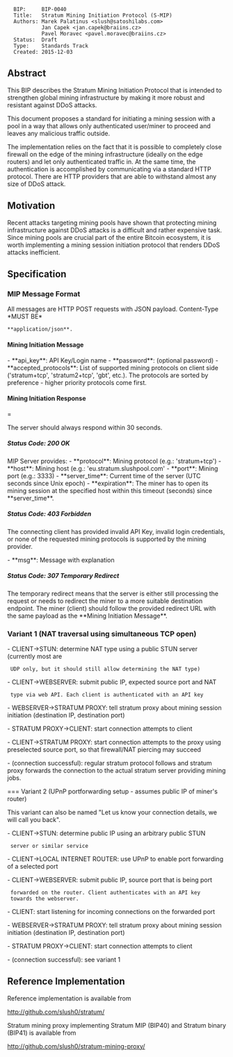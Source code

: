 <pre>
  BIP:     BIP-0040
  Title:   Stratum Mining Initiation Protocol (S-MIP)
  Authors: Marek Palatinus <slush@satoshilabs.com>
           Jan Capek <jan.capek@braiins.cz>
           Pavel Moravec <pavel.moravec@braiins.cz>
  Status:  Draft
  Type:    Standards Track
  Created: 2015-12-03
</pre>

==Abstract==

This BIP describes the Stratum Mining Initiation Protocol that is intended to strengthen global mining infrastructure by making it more robust and resistant against DDoS attacks.

This document proposes a standard for initiating a mining session with a pool in a way that allows only authenticated user/miner to proceed and leaves any malicious traffic outside. 

The implementation relies on the fact that it is possible to completely close firewall on the edge of the mining infrastructure (ideally on the edge routers) and let only authenticated traffic in. At the same time, the authentication is accomplished by communicating via a standard HTTP protocol. There are HTTP providers that are able to withstand almost any size of DDoS attack.


==Motivation==

Recent attacks targeting mining pools have shown that protecting mining infrastructure against DDoS attacks is a difficult and rather expensive task. Since mining pools are crucial part of the entire Bitcoin ecosystem, it is worth implementing a mining session initiation protocol that renders DDoS attacks inefficient.


==Specification==

=== MIP Message Format ===

All messages are HTTP POST requests with JSON payload. Content-Type *MUST BE*
 **application/json**.


==== Mining Initiation Message ====

- **api_key**: API Key/Login name
- **password**: (optional password)
- **accepted_protocols**: List of supported mining protocols on client side ('stratum+tcp', 'stratum2+tcp', 'gbt', etc.). The protocols are sorted by preference - higher priority protocols come first.


==== Mining Initiation Response =====

The server should always respond within 30 seconds.


===== Status Code: 200 OK =====

MIP Server provides:
- **protocol**: Mining protocol (e.g.: 'stratum+tcp')
- **host**: Mining host (e.g.: 'eu.stratum.slushpool.com'
- **port**: Mining port (e.g.: 3333)
- **server_time**: Current time of the server (UTC seconds since Unix epoch)
- **expiration**: The miner has to open its mining session at the specified host within this timeout (seconds) since **server_time**.


===== Status Code: 403 Forbidden =====

The connecting client has provided invalid API Key, invalid login
credentials, or none of the requested mining protocols is supported by
the mining provider.

- **msg**: Message with explanation


===== Status Code: 307 Temporary Redirect =====

The temporary redirect means that the server is either still processing the request or needs to redirect the miner to a more suitable destination endpoint. The miner (client) should follow the provided redirect URL with the same payload as the **Mining Initiation Message**.


=== Variant 1 (NAT traversal using simultaneous TCP open) ===



- CLIENT->STUN: determine NAT type using a public STUN server (currently most are
  UDP only, but it should still allow determining the NAT type)

- CLIENT->WEBSERVER: submit public IP, expected source port and NAT
  type via web API. Each client is authenticated with an API key

- WEBSERVER->STRATUM PROXY: tell stratum proxy about mining session initiation (destination IP, destination port)

- STRATUM PROXY->CLIENT: start connection attempts to client 

- CLIENT->STRATUM PROXY: start connection attempts to the proxy using preselected source port, so that firewall/NAT piercing may succeed

- (connection successful): regular stratum protocol follows and stratum proxy forwards the connection to the actual stratum server providing mining jobs.


=== Variant 2 (UPnP portforwarding setup - assumes public IP of miner's router)

This variant can also be named "Let us know your connection details,
we will call you back".

- CLIENT->STUN: determine public IP using an arbitrary public STUN
  server or similar service

- CLIENT->LOCAL INTERNET ROUTER: use UPnP to enable port forwarding of a selected port

- CLIENT->WEBSERVER: submit public IP, source port that is being port
  forwarded on the router. Client authenticates with an API key
  towards the webserver.

- CLIENT: start listening for incoming connections on the forwarded port

- WEBSERVER->STRATUM PROXY: tell stratum proxy about mining session initiation (destination IP, destination port)

- STRATUM PROXY->CLIENT: start connection attempts to client

- (connection successful): see variant 1



==Reference Implementation==

Reference implementation is available from

http://github.com/slush0/stratum/

Stratum mining proxy implementing Stratum MIP (BIP40)
and Stratum binary (BIP41) is available from

http://github.com/slush0/stratum-mining-proxy/
